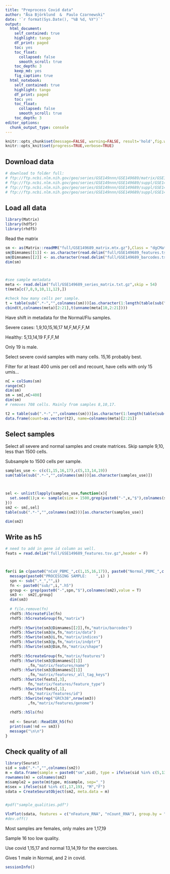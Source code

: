 ```yaml
---
title: "Preprocess Covid data"
author: "Åsa Björklund  &  Paulo Czarnewski"
date: '`r format(Sys.Date(), "%B %d, %Y")`'
output:
  html_document:
    self_contained: true
    highlight: tango
    df_print: paged
    toc: yes
    toc_float:
      collapsed: false
      smooth_scroll: true
    toc_depth: 3
    keep_md: yes
    fig_caption: true
  html_notebook:
    self_contained: true
    highlight: tango
    df_print: paged
    toc: yes
    toc_float:
      collapsed: false
      smooth_scroll: true
    toc_depth: 3
editor_options:
  chunk_output_type: console
---
```


```r
knitr::opts_chunk$set(message=FALSE, warning=FALSE, result='hold',fig.width=12,tidy=TRUE)
knitr::opts_knit$set(progress=TRUE,verbose=TRUE)
```

## Download data

```r
# download to folder full:
# ftp://ftp.ncbi.nlm.nih.gov/geo/series/GSE149nnn/GSE149689/matrix/GSE149689_series_matrix.txt.gz
# ftp://ftp.ncbi.nlm.nih.gov/geo/series/GSE149nnn/GSE149689/suppl/GSE149689_barcodes.tsv.gz
# ftp://ftp.ncbi.nlm.nih.gov/geo/series/GSE149nnn/GSE149689/suppl/GSE149689_features.tsv.gz
# ftp://ftp.ncbi.nlm.nih.gov/geo/series/GSE149nnn/GSE149689/suppl/GSE149689_matrix.mtx.gz
```

## Load all data

```r
library(Matrix)
library(hdf5r)
library(rhdf5)
```

Read the matrix

```r

sm <- as(Matrix::readMM("full/GSE149689_matrix.mtx.gz"),Class = "dgCMatrix")
sm@Dimnames[[1]] <- as.character(read.delim("full/GSE149689_features.tsv.gz",header = F)[,2])
sm@Dimnames[[2]] <- as.character(read.delim("full/GSE149689_barcodes.tsv.gz",header = F)[,1])
dim(sm)



#see sample metadata
meta <- read.delim("full/GSE149689_series_matrix.txt.gz",skip = 54)
t(meta[c(7,8,9,10,11,12),])

#check how many cells per sample.
t = table(sub(".*-","",colnames(sm)))[as.character(1:length(table(sub(".*-","",colnames(sm)))) )]
cbind(t,colnames(meta)[2:21],t(unname(meta[10,2:21])))

```

Have shift in metadata for the Normal/Flu samples.

Severe cases:
1,9,10,15,16,17
M,F,M,F,F,M

Healthy:
5,13,14,19
F,F,F,M

Only 19 is male.


Select severe covid samples with many cells. 15,16 probably best.


Filter for at least 400 umis per cell and recount, have cells with only 15 umis...

```r
nC = colSums(sm)
range(nC)
dim(sm)
sm = sm[,nC>400]
dim(sm)
# removes 708 cells. Mainly from samples 8,10,17.

t2 = table(sub(".*-","",colnames(sm)))[as.character(1:length(table(sub(".*-","",colnames(sm)))) )]
data.frame(count=as.vector(t2), name=colnames(meta)[2:21])

```

## Select samples

Select all severe and normal samples and create matrices. Skip sample 9,10, less than 1500 cells. 

Subsample to 1500 cells per sample.

```r
samples_use <- c(c(1,15,16,17),c(5,13,14,19))
sum(table(sub(".*-","",colnames(sm)))[as.character(samples_use)])



sel <- unlist(lapply(samples_use,function(x){
  set.seed(1);x <- sample(size = 1500,grep(paste0("-",x,"$"),colnames(sm),value = T) )
}))
sm2 <- sm[,sel]
table(sub(".*-","",colnames(sm2)))[as.character(samples_use)]

dim(sm2)

```




## Write as h5

```r

# need to add in gene id column as well.
feats = read.delim("full/GSE149689_features.tsv.gz",header = F)



for(i in c(paste0("nCoV_PBMC_",c(1,15,16,17)), paste0("Normal_PBMC_",c(5,13,14,19)) )) {
  message(paste0("PROCESSING SAMPLE:    ",i) )
  spn <- sub(".*_","",i)
  fn <- paste0("sub/",i,".h5")
  group <- grep(paste0("-",spn,"$"),colnames(sm2),value = T)
  sm3 <-  sm2[,group]
  dim(sm3)
  
  # file.remove(fn)
  rhdf5::h5createFile(fn)
  rhdf5::h5createGroup(fn,"matrix")
  
  rhdf5::h5write(sm3@Dimnames[[2]],fn,"matrix/barcodes")
  rhdf5::h5write(sm3@x,fn,"matrix/data")
  rhdf5::h5write(sm3@i,fn,"matrix/indices")
  rhdf5::h5write(sm3@p,fn,"matrix/indptr")
  rhdf5::h5write(sm3@Dim,fn,"matrix/shape")
  
  rhdf5::h5createGroup(fn,"matrix/features")
  rhdf5::h5write(sm3@Dimnames[[1]]
          ,fn,"matrix/features/name")
  rhdf5::h5write(sm3@Dimnames[[1]]
          ,fn,"matrix/features/_all_tag_keys")
  rhdf5::h5write(feats[,3],
          fn,"matrix/features/feature_type")
  rhdf5::h5write(feats[,1],
          fn,"matrix/features/id")
  rhdf5::h5write(rep("GRCh38",nrow(sm3))
          ,fn,"matrix/features/genome")
  
  rhdf5::h5ls(fn)
  
  nd <- Seurat::Read10X_h5(fn)
  print(sum(!nd == sm3))
  message("\n\n")
}
```

## Check quality of all


```r
library(Seurat)
sid = sub(".*-","",colnames(sm2))
m = data.frame(sample = paste0("sm",sid), type = ifelse(sid %in% c(5,13,14,19), "Normal","Covid"))
rownames(m) = colnames(sm2)
m$sample2 = paste(m$type, m$sample, sep="_")
m$sex = ifelse(sid %in% c(1,17,19), "M","F")
sdata = CreateSeuratObject(sm2, meta.data = m)


#pdf("sample_qualities.pdf")

VlnPlot(sdata, features = c("nFeature_RNA", "nCount_RNA"), group.by = "sample2", pt.size = 0)
#dev.off()

```

Most samples are females, only males are 1,17,19

Sample 16 too low quality.

Use covid 1,15,17 and normal 13,14,19 for the exercises.

Gives 1 male in Normal, and 2 in covid.


```r
sessionInfo()
```

